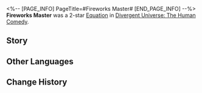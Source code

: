 <%-- [PAGE_INFO]
PageTitle=#Fireworks Master#
[END_PAGE_INFO] --%>
{{Removed|Equation}}
{{Equation Infobox
|period   = The Human Comedy
|rarity   = 2
|path1    = Elation*5
|path2    = Destruction*3
|effect   = Follow-up ATK DMG dealt by characters increases by {{Color|h|50%}}. After a character launches a Follow-up ATK, deals to the attacked enemy target 1 instance of {{Extra Effect|Aftertaste|60000003}} DMG equal to {{Color|h|500%}} of the total HP the character lost plus the HP they restored. Then, clears the accumulated HP changes. HP change is accumulated up to {{Color|h|200%}} of the character's Max HP.
|mentions = Aha
}}
'''Fireworks Master''' was a 2-star [[Divergent Universe: The Human Comedy/Equations|Equation]] in [[Divergent Universe: The Human Comedy]].

==Story==
{{Description|Come and enjoy this grand show as much as you can, my friends! You ignite the fuse in your hand, sending one sun after another to the sky. What? The sun is already up there? Don't get bogged down in the details. Open your eyes and capture this scintillating moment.<br /><br />The trendsetters in the universal era always hold the art of fireworks in contempt. People who seek eternity find it hard to understand the meaning of such fleeting destruction. As you snap your fingers, sparks of The Laughter flash and the dazzling explosions engulf their eternity. Destruction is an inherent trait of intelligent life, and even a child can find pleasure in it. Come on, it is raining candies from the fireworks! Come on, a void song whale has just popped out of the fireworks!<br /><br />You are the greatest artist of all time! An illustrator of brilliant destruction.}}
<!--
==Gameplay Notes==
* 
-->
==Other Languages==
{{Other Languages
|en   = Fireworks Master
|zhs  = 烟花大师
|zht  = 煙火大師
|ja   = {{Rubi|花火|はなび}}マスター
|ko   = 폭죽 마스터
|es   = Maestr{{MC|f=a|m=o}} pirotécnic{{MC|f=a|m=o}}
|fr   = Maître des feux d'artifice
|ru   = Мастер фейерверков
|th   = ปรมาจารย์ดอกไม้ไฟ
|vi   = Bậc Thầy Pháo Hoa
|de   = Meister des Feuerwerks
|id   = Firework Master
|pt   = Mestre dos Fogos de Artifício
}}

==Change History==
{{Change History|2.3}}